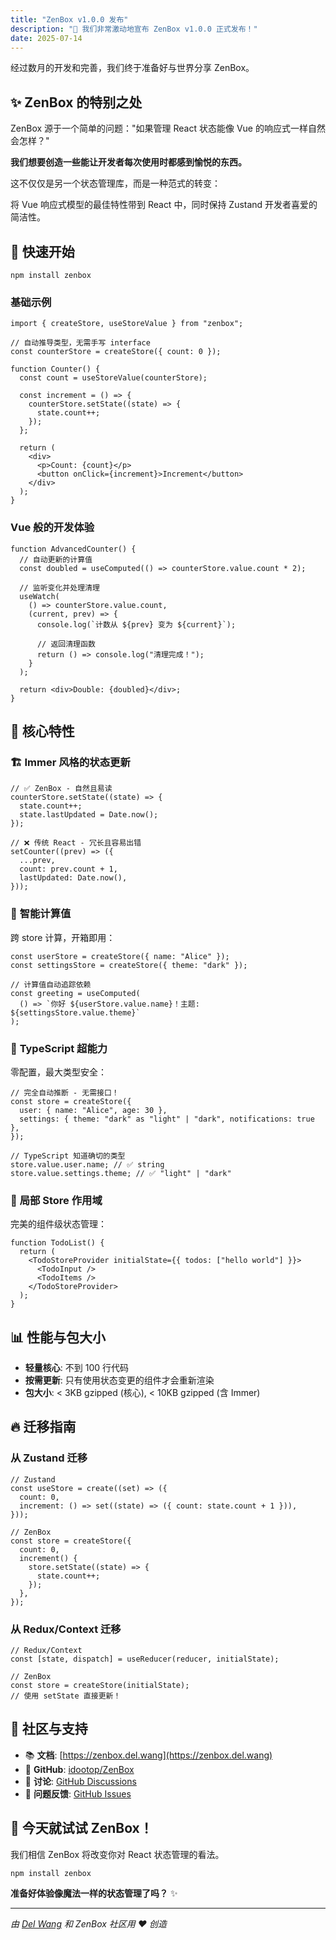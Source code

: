 ```yaml
---
title: "ZenBox v1.0.0 发布"
description: "🎉 我们非常激动地宣布 ZenBox v1.0.0 正式发布！"
date: 2025-07-14
---
```


经过数月的开发和完善，我们终于准备好与世界分享 ZenBox。

## ✨ ZenBox 的特别之处

ZenBox 源于一个简单的问题："如果管理 React 状态能像 Vue 的响应式一样自然会怎样？"

**我们想要创造一些能让开发者每次使用时都感到愉悦的东西。**

这不仅仅是另一个状态管理库，而是一种范式的转变：

将 Vue 响应式模型的最佳特性带到 React 中，同时保持 Zustand 开发者喜爱的简洁性。

## 🚀 快速开始

```npm
npm install zenbox
```

### 基础示例

```tsx
import { createStore, useStoreValue } from "zenbox";

// 自动推导类型，无需手写 interface
const counterStore = createStore({ count: 0 });

function Counter() {
  const count = useStoreValue(counterStore);

  const increment = () => {
    counterStore.setState((state) => {
      state.count++;
    });
  };

  return (
    <div>
      <p>Count: {count}</p>
      <button onClick={increment}>Increment</button>
    </div>
  );
}
```

### Vue 般的开发体验

```tsx
function AdvancedCounter() {
  // 自动更新的计算值
  const doubled = useComputed(() => counterStore.value.count * 2);

  // 监听变化并处理清理
  useWatch(
    () => counterStore.value.count,
    (current, prev) => {
      console.log(`计数从 ${prev} 变为 ${current}`);

      // 返回清理函数
      return () => console.log("清理完成！");
    }
  );

  return <div>Double: {doubled}</div>;
}
```

## 🌟 核心特性

### 🏗️ **Immer 风格的状态更新**

```tsx
// ✅ ZenBox - 自然且易读
counterStore.setState((state) => {
  state.count++;
  state.lastUpdated = Date.now();
});

// ❌ 传统 React - 冗长且容易出错
setCounter((prev) => ({
  ...prev,
  count: prev.count + 1,
  lastUpdated: Date.now(),
}));
```

### 🔮 **智能计算值**

跨 store 计算，开箱即用：

```tsx
const userStore = createStore({ name: "Alice" });
const settingsStore = createStore({ theme: "dark" });

// 计算值自动追踪依赖
const greeting = useComputed(
  () => `你好 ${userStore.value.name}！主题: ${settingsStore.value.theme}`
);
```

### 💪 **TypeScript 超能力**

零配置，最大类型安全：

```tsx
// 完全自动推断 - 无需接口！
const store = createStore({
  user: { name: "Alice", age: 30 },
  settings: { theme: "dark" as "light" | "dark", notifications: true },
});

// TypeScript 知道确切的类型
store.value.user.name; // ✅ string
store.value.settings.theme; // ✅ "light" | "dark"
```

### 🎪 **局部 Store 作用域**

完美的组件级状态管理：

```tsx
function TodoList() {
  return (
    <TodoStoreProvider initialState={{ todos: ["hello world"] }}>
      <TodoInput />
      <TodoItems />
    </TodoStoreProvider>
  );
}
```

## 📊 性能与包大小

- **轻量核心**: 不到 100 行代码
- **按需更新**: 只有使用状态变更的组件才会重新渲染
- **包大小**: < 3KB gzipped (核心), < 10KB gzipped (含 Immer)

## 🔥 迁移指南

### 从 Zustand 迁移

```tsx
// Zustand
const useStore = create((set) => ({
  count: 0,
  increment: () => set((state) => ({ count: state.count + 1 })),
}));

// ZenBox
const store = createStore({
  count: 0,
  increment() {
    store.setState((state) => {
      state.count++;
    });
  },
});
```

### 从 Redux/Context 迁移

```tsx
// Redux/Context
const [state, dispatch] = useReducer(reducer, initialState);

// ZenBox
const store = createStore(initialState);
// 使用 setState 直接更新！
```

## 💝 社区与支持

- 📚 **文档**: [https://zenbox.del.wang](https://zenbox.del.wang)
- 🐙 **GitHub**: [idootop/ZenBox](https://github.com/idootop/ZenBox)
- 💬 **讨论**: [GitHub Discussions](https://github.com/idootop/ZenBox/discussions)
- 🐛 **问题反馈**: [GitHub Issues](https://github.com/idootop/ZenBox/issues)

## 🎊 今天就试试 ZenBox！

我们相信 ZenBox 将改变你对 React 状态管理的看法。

```npm
npm install zenbox
```

**准备好体验像魔法一样的状态管理了吗？** ✨

---

_由 [Del Wang](https://del.wang) 和 ZenBox 社区用 ❤️ 创造_
